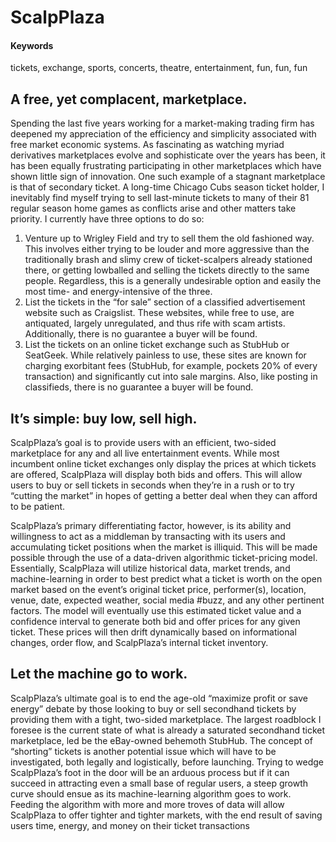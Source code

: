 # ScalpPlaza {#a-more-efficient-ticket-marketplace}

#### Keywords

tickets, exchange, sports, concerts, theatre, entertainment, fun, fun, fun

## A free, yet complacent, marketplace.

Spending the last five years working for a market-making trading firm has deepened my appreciation of the efficiency and simplicity associated with free market economic systems. As fascinating as watching myriad derivatives marketplaces evolve and sophisticate over the years has been, it has been equally frustrating participating in other marketplaces which have shown little sign of innovation. One such example of a stagnant marketplace is that of secondary ticket. A long-time Chicago Cubs season ticket holder, I inevitably find myself trying to sell last-minute tickets to many of their 81 regular season home games as conflicts arise and other matters take priority. I currently have three options to do so:

 1.	Venture up to Wrigley Field and try to sell them the old fashioned way. This involves either trying to be louder and more aggressive than the traditionally brash and slimy crew of ticket-scalpers already stationed there, or getting lowballed and selling the tickets directly to the same people. Regardless, this is a generally undesirable option and easily the most time- and energy-intensive of the three.
2.	List the tickets in the “for sale” section of a classified advertisement website such as Craigslist. These websites, while free to use, are antiquated, largely unregulated, and thus rife with scam artists. Additionally, there is no guarantee a buyer will be found.
3.	List the tickets on an online ticket exchange such as StubHub or SeatGeek. While relatively painless to use, these sites are known for charging exorbitant fees (StubHub, for example, pockets 20% of every transaction) and significantly cut into sale margins. Also, like posting in classifieds, there is no guarantee a buyer will be found. 


## It’s simple: buy low, sell high.

ScalpPlaza’s goal is to provide users with an efficient, two-sided marketplace for any and all live entertainment events. While most incumbent online ticket exchanges only display the prices at which tickets are offered, ScalpPlaza will display both bids and offers. This will allow users to buy or sell tickets in seconds when they’re in a rush or to try “cutting the market” in hopes of getting a better deal when they can afford to be patient. 

ScalpPlaza’s primary differentiating factor, however, is its ability and willingness to act as a middleman by transacting with its users and accumulating ticket positions when the market is illiquid. This will be made possible through the use of a data-driven algorithmic ticket-pricing model. Essentially, ScalpPlaza will utilize historical data, market trends, and machine-learning in order to best predict what a ticket is worth on the open market based on the event’s original ticket price, performer(s), location, venue, date, expected weather, social media #buzz, and any other pertinent factors. The model will eventually use this estimated ticket value and a confidence interval to generate both bid and offer prices for any given ticket. These prices will then drift dynamically based on informational changes, order flow, and ScalpPlaza’s internal ticket inventory.


## Let the machine go to work.

ScalpPlaza’s ultimate goal is to end the age-old “maximize profit or save energy” debate by those looking to buy or sell secondhand tickets by providing them with a tight, two-sided marketplace. The largest roadblock I foresee is the current state of what is already a saturated secondhand ticket marketplace, led be the eBay-owned behemoth StubHub. The concept of “shorting” tickets is another potential issue which will have to be investigated, both legally and logistically, before launching. Trying to wedge ScalpPlaza’s foot in the door will be an arduous process but if it can succeed in attracting even a small base of regular users, a steep growth curve should ensue as its machine-learning algorithm goes to work. Feeding the algorithm with more and more troves of data will allow ScalpPlaza to offer tighter and tighter markets, with the end result of saving users time, energy, and money on their ticket transactions
